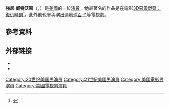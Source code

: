 {{Infobox person
| name Johnny Wiltworth
| image =
| image_size =
| occupation = [[演員|演員]]
| birth_date = {{Birth date and age|1975|10|31|mf=y}}
| years_active = 1994–現在
| birth_place = [[查爾斯頓_(南卡羅來納州)|查爾斯頓 (南卡羅來納州)]]
}}
'''強尼·威特沃斯'''（{{lang-en|Johnny Whitworth}}，{{bd|1975年|10月31日||}}）是[[美國|美國]]的一位[[演員|演員]]。他最著名的作品是在電影[[3D惡靈戰警：復仇時刻|3D惡靈戰警：復仇時刻]]<ref>{{cite web|url=http://blogs.indiewire.com/theplaylist/johnny_whitworth_confirms_hell_play_blackout_in_ghost_rider_spirit_of|title=Johnny Whitworth Confirms He'll Play Blackout In 'Ghost R - The Playlist|author=Kevin Jagernauth|date=17 March 2011|work=The Playlist|accessdate=12 March 2015|archive-url=https://web.archive.org/web/20150403043357/http://blogs.indiewire.com/theplaylist/johnny_whitworth_confirms_hell_play_blackout_in_ghost_rider_spirit_of|archive-date=2015-04-03|dead-url=yes}}</ref>。此外他也參與演出過[[地球百子|地球百子]]等電視劇。

==參考資料==
{{reflist}}

== 外部链接 ==
*{{IMDb name|926615}}
*{{Official website|http://www.johnnywhitworth.com}}

{{Authority control}}
{{DEFAULTSORT:Whitworth, Johnny}}
[[Category:20世纪美国男演员|Category:20世纪美国男演员]]
[[Category:21世紀美國男演員|Category:21世紀美國男演員]]
[[Category:美國電影男演員|Category:美國電影男演員]]
[[Category:美國電視男演員|Category:美國電視男演員]]